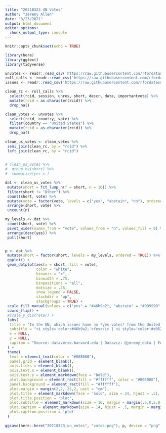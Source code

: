 ```yaml
---
title: "20210323 UN Votes"
author: "Jeremy Allen"
date: "3/23/2021"
output: html_document
editor_options: 
  chunk_output_type: console
---
```


```r
knitr::opts_chunk$set(echo = TRUE)
```

```r

library(here)
library(ggtext)
library(tidyverse)

```

```r

unvotes <- readr::read_csv('https://raw.githubusercontent.com/rfordatascience/tidytuesday/master/data/2021/2021-03-23/unvotes.csv')
roll_calls <- readr::read_csv('https://raw.githubusercontent.com/rfordatascience/tidytuesday/master/data/2021/2021-03-23/roll_calls.csv')
issues <- readr::read_csv('https://raw.githubusercontent.com/rfordatascience/tidytuesday/master/data/2021/2021-03-23/issues.csv')

```

```r
 
clean_rc <- roll_calls %>% 
  select(rcid, session, unres, short, descr, date, importantvote) %>% 
  mutate(rcid = as.character(rcid)) %>% 
  drop_na()

clean_votes <- unvotes %>% 
  select(rcid, country, vote) %>% 
  filter(country == "United States") %>% 
  mutate(rcid = as.character(rcid)) %>% 
  drop_na()
 
clean_us_votes <- clean_votes %>%
 semi_join(clean_rc, by = "rcid") %>% 
 left_join(clean_rc, by = "rcid")
 
```

```r

# clean_us_votes %>% 
#  group_by(short) %>% 
#  summarise(yes = )

dat <- clean_us_votes %>% 
 mutate(short = fct_lump_n(f = short, n = 10)) %>% 
 filter(short != "Other") %>% 
 count(short, vote) %>% 
 mutate(vote = factor(vote, levels = c("yes", "abstain", "no"), ordered = TRUE)) %>%
 arrange(short, vote) %>% 
 uncount(n)

my_levels <- dat %>% 
 count(short, vote) %>% 
 pivot_wider(names_from = "vote", values_from = "n", values_fill = 0) %>% 
 arrange(desc(yes)) %>% 
 pull(short)



```

```r

p <- dat %>% 
 mutate(short = factor(short, levels = my_levels, ordered = TRUE)) %>% 
 ggplot() +
 geom_dotplot(aes(x = short, fill = vote),
              color = "white",
              binaxis = "x",
              binwidth = .75,
              binpositions = "all",
              dotsize = .35,
              show.legend = FALSE,
              stackdir = "up",
              stackgroups = TRUE) +
 scale_fill_manual(values = c("yes" = "#46b9a2", "abstain" = "#999999", "no" = "#e05281")) +
 coord_flip() +
 #scale_y_discrete() +
 labs(
  title = "In the UN, which issues have no *yes-votes* from the United States?",
  subtitle = "<i style='color:#46b9a2;'>Yes</i> | <i style='color:#e05281;'>No</i> | <i style='color:#999999;'>Abstain</i>",
  x = NULL,
  y = NULL,
  caption = "Source: dataverse.harvard.edu | Dataviz: @jeremy_data | For the R for Data Science Online Learning Community"
 ) +
 theme(
  text = element_text(color = "#808080"),
  panel.grid = element_blank(),
  axis.ticks = element_blank(),
  axis.text.x = element_blank(),
  axis.text.y = element_markdown(face = "bold"),
  plot.background = element_rect(fill = "#ffffff", color = "#808080"),
  panel.background = element_rect(fill = "#ffffff"),
  plot.margin = margin(2,2,.25,2, unit = "cm"),
  plot.title = element_markdown(face = 'bold', size = 24, hjust = .5),
  plot.title.position = 'plot',
  plot.subtitle = element_markdown(size = 16, margin = margin(.5,0,2,0, unit = "cm"), hjust = .5),
  plot.caption = element_markdown(size = 14, hjust = .5, margin = margin(1,0,0,0, unit = "cm")),
  plot.caption.position = 'plot'
 )
 
ggsave(here::here("20210323_un_votes", "votes.png"), p, device = "png", width = 15, height = 10, units = "in", dpi = 300)

```

